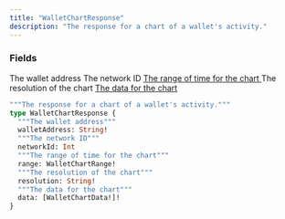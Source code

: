 ```yaml
---
title: "WalletChartResponse"
description: "The response for a chart of a wallet's activity."
---
```


### Fields

<ResponseField name="walletAddress" type="String!" required>
  The wallet address
</ResponseField>

<ResponseField name="networkId" type="Int">
  The network ID
</ResponseField>

<a href="/api-reference/types/walletchartrange">
  <ResponseField name="range" type="WalletChartRange!" required>
    The range of time for the chart
  </ResponseField>
</a>

<ResponseField name="resolution" type="String!" required>
  The resolution of the chart
</ResponseField>

<a href="/api-reference/types/walletchartdata">
  <ResponseField name="data" type="[WalletChartData!]!" required>
    The data for the chart
  </ResponseField>
</a>


```graphql WalletChartResponse
"""The response for a chart of a wallet's activity."""
type WalletChartResponse {
  """The wallet address"""
  walletAddress: String!
  """The network ID"""
  networkId: Int
  """The range of time for the chart"""
  range: WalletChartRange!
  """The resolution of the chart"""
  resolution: String!
  """The data for the chart"""
  data: [WalletChartData!]!
}
```
